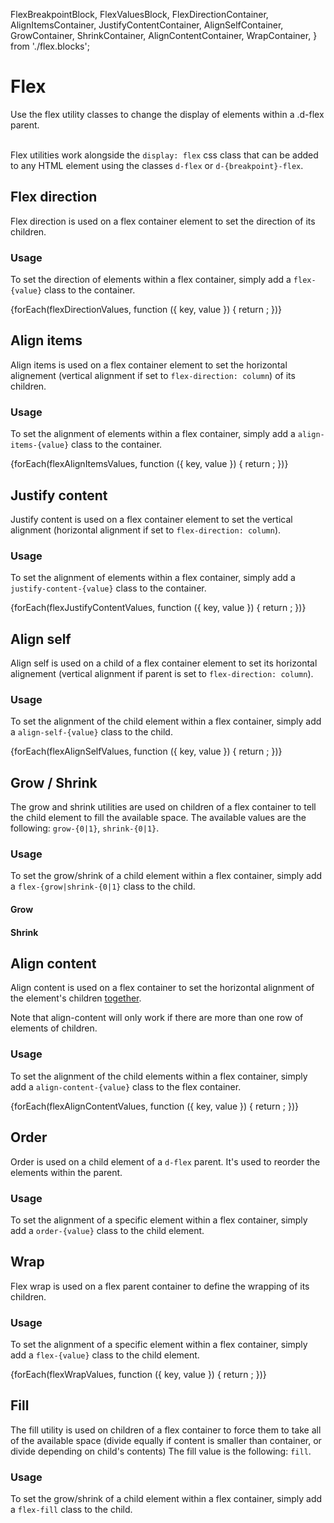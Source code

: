   FlexBreakpointBlock,
  FlexValuesBlock,
  FlexDirectionContainer,
  AlignItemsContainer,
  JustifyContentContainer,
  AlignSelfContainer,
  GrowContainer,
  ShrinkContainer,
  AlignContentContainer,
  WrapContainer,
} from './flex.blocks';


<Meta of={FlexStories} />

# Flex

<div className="lead">
  Use the flex utility classes to change the display of elements within a .d-flex parent.
</div>
<br />

Flex utilities work alongside the <code>display: flex</code> css class that can be added to any HTML element using the classes `d-flex` or `d-{breakpoint}-flex`.

## Flex direction

Flex direction is used on a flex container element to set the direction of its children.

<FlexValuesBlock name="flex-direction" values={flexDirectionValues} />

### Usage

To set the direction of elements within a flex container, simply add a `flex-{value}` class to the container.

<FlexBreakpointBlock display="flex-{breakpoint}-{value}" />

<Canvas of={FlexStories.Default} sourceState="shown" />

<section>
  {forEach(flexDirectionValues, function ({ key, value }) {
    return <FlexDirectionContainer key={key} name={value} />;
  })}
</section>

## Align items

Align items is used on a flex container element to set the horizontal alignement (vertical alignment if set to `flex-direction: column`) of its children.

<FlexValuesBlock name="align-items" values={flexAlignItemsValues} />

### Usage

To set the alignment of elements within a flex container, simply add a `align-items-{value}` class to the container.

<FlexBreakpointBlock display="align-items-{breakpoint}-{value}" />

<Canvas of={FlexStories.AlignItems} sourceState="shown" />

<section>
  {forEach(flexAlignItemsValues, function ({ key, value }) {
    return <AlignItemsContainer key={key} name={value} />;
  })}
</section>

## Justify content

Justify content is used on a flex container element to set the vertical alignment (horizontal alignment if set to `flex-direction: column`).

<FlexValuesBlock name="justify-content" values={flexJustifyContentValues} />

### Usage

To set the alignment of elements within a flex container, simply add a `justify-content-{value}` class to the container.

<FlexBreakpointBlock display="justify-content-{breakpoint}-{value}" />

<Canvas of={FlexStories.JustifyContent} sourceState="shown" />

<section>
  {forEach(flexJustifyContentValues, function ({ key, value }) {
    return <JustifyContentContainer key={key} name={value} />;
  })}
</section>

## Align self

Align self is used on a child of a flex container element to set its horizontal alignement (vertical alignment if parent is set to `flex-direction: column`).

<FlexValuesBlock name="align-self" values={flexAlignSelfValues} />

### Usage

To set the alignment of the child element within a flex container, simply add a `align-self-{value}` class to the child.

<FlexBreakpointBlock display="align-self-{breakpoint}-{value}" />

<Canvas of={FlexStories.AlignSelf} sourceState="shown" />

<section>
  {forEach(flexAlignSelfValues, function ({ key, value }) {
    return <AlignSelfContainer key={key} name={value} />;
  })}
</section>

## Grow / Shrink

The grow and shrink utilities are used on children of a flex container to tell the child element to fill the available space.
The available values are the following: `grow-{0|1}`, `shrink-{0|1}`.

### Usage

To set the grow/shrink of a child element within a flex container, simply add a `flex-{grow|shrink-{0|1}` class to the child.

<FlexBreakpointBlock display="flex-{breakpoint}-{grow|shrink}-{0|1}" />

<Canvas of={FlexStories.GrowShrink} sourceState="shown" />

#### Grow

<section>
  <GrowContainer name={0} />
  <GrowContainer name={1} />
</section>

#### Shrink

<section>
  <ShrinkContainer name={0} />
  <ShrinkContainer name={1} />
</section>

## Align content

Align content is used on a flex container to set the horizontal alignment of the element's children <u>together</u>.

Note that align-content will only work if there are more than one row of elements of children.

<FlexValuesBlock name="align-content" values={flexAlignContentValues} />

### Usage

To set the alignment of the child elements within a flex container, simply add a `align-content-{value}` class to the flex container.

<FlexBreakpointBlock display="align-content-{breakpoint}-{value}" />

<Canvas of={FlexStories.AlignContent} sourceState="shown" />

<section>
  {forEach(flexAlignContentValues, function ({ key, value }) {
    return <AlignContentContainer key={key} name={value} />;
  })}
</section>

## Order

Order is used on a child element of a `d-flex` parent. It's used to reorder the elements within the parent.

<FlexValuesBlock name="order" values={flexOrderValues} />

### Usage

To set the alignment of a specific element within a flex container, simply add a `order-{value}` class to the child element.

<FlexBreakpointBlock display="order-{breakpoint}-{value}" />

<Canvas of={FlexStories.Order} sourceState="shown" />

## Wrap

Flex wrap is used on a flex parent container to define the wrapping of its children.

<FlexValuesBlock name="wrap" values={flexWrapValues} />

### Usage

To set the alignment of a specific element within a flex container, simply add a `flex-{value}` class to the child element.

<FlexBreakpointBlock display="flex-{breakpoint}-{value}" />

<Canvas of={FlexStories.Wrap} sourceState="shown" />

<section>
  {forEach(flexWrapValues, function ({ key, value }) {
    return <WrapContainer key={key} name={value} />;
  })}
</section>

## Fill

The fill utility is used on children of a flex container to force them to take all of the available space (divide equally if content is smaller than container, or divide depending on child's contents)
The fill value is the following: `fill`.

### Usage

To set the grow/shrink of a child element within a flex container, simply add a `flex-fill` class to the child.

<FlexBreakpointBlock display="flex-{breakpoint}-fill" />

<Canvas of={FlexStories.FillEqual} sourceState="shown" />
<Canvas of={FlexStories.Fill} sourceState="shown" />
